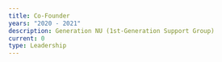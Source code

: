 ```yaml
---
title: Co-Founder
years: "2020 - 2021"
description: Generation NU (1st-Generation Support Group)
current: 0
type: Leadership
---
```


![]()
